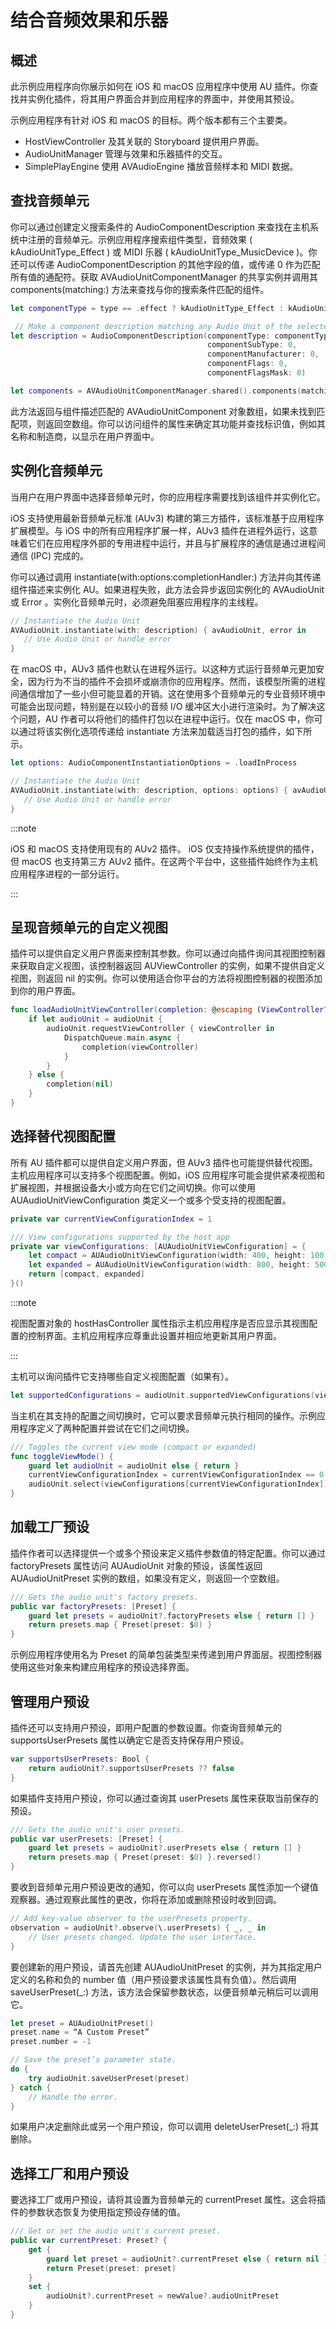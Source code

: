# 结合音频效果和乐器

<ToBePolishedAfterTranslation />

<OriginalSource
  title="Incorporating audio effects and instruments"
  url="https://developer.apple.com/documentation/audiotoolbox/audio_unit_v3_plug-ins/incorporating_audio_effects_and_instruments"
  summary="通过托管音频单元 (AU) 插件，将自定义音频处理和 MIDI 乐器添加到你的应用程序中"
/>

## 概述

此示例应用程序向你展示如何在 iOS 和 macOS 应用程序中使用 AU 插件。你查找并实例化插件，将其用户界面合并到应用程序的界面中，并使用其预设。

示例应用程序有针对 iOS 和 macOS 的目标。两个版本都有三个主要类。

- HostViewController 及其关联的 Storyboard 提供用户界面。
- AudioUnitManager 管理与效果和乐器插件的交互。
- SimplePlayEngine 使用 AVAudioEngine 播放音频样本和 MIDI 数据。

## 查找音频单元

你可以通过创建定义搜索条件的 AudioComponentDescription 来查找在主机系统中注册的音频单元。示例应用程序搜索组件类型，音频效果 ( kAudioUnitType_Effect ) 或 MIDI 乐器 ( kAudioUnitType_MusicDevice )。你还可以传递 AudioComponentDescription 的其他字段的值，或传递 0 作为匹配所有值的通配符。获取 AVAudioUnitComponentManager 的共享实例并调用其 components(matching:) 方法来查找与你的搜索条件匹配的组件。

```swift
let componentType = type == .effect ? kAudioUnitType_Effect : kAudioUnitType_MusicDevice

 // Make a component description matching any Audio Unit of the selected component type.
let description = AudioComponentDescription(componentType: componentType,
                                            componentSubType: 0,
                                            componentManufacturer: 0,
                                            componentFlags: 0,
                                            componentFlagsMask: 0)

let components = AVAudioUnitComponentManager.shared().components(matching: description)
```

此方法返回与组件描述匹配的 AVAudioUnitComponent 对象数组，如果未找到匹配项，则返回空数组。你可以访问组件的属性来确定其功能并查找标识值，例如其名称和制造商，以显示在用户界面中。

## 实例化音频单元

当用户在用户界面中选择音频单元时，你的应用程序需要找到该组件并实例化它。

iOS 支持使用最新音频单元标准 (AUv3) 构建的第三方插件，该标准基于应用程序扩展模型。与 iOS 中的所有应用程序扩展一样，AUv3 插件在进程外运行，这意味着它们在应用程序外部的专用进程中运行，并且与扩展程序的通信是通过进程间通信 (IPC) 完成的。

你可以通过调用 instantiate(with:options:completionHandler:) 方法并向其传递组件描述来实例化 AU。如果进程失败，此方法会异步返回实例化的 AVAudioUnit 或 Error 。实例化音频单元时，必须避免阻塞应用程序的主线程。

```swift
// Instantiate the Audio Unit
AVAudioUnit.instantiate(with: description) { avAudioUnit, error in
   // Use Audio Unit or handle error
}
```

在 macOS 中，AUv3 插件也默认在进程外运行。以这种方式运行音频单元更加安全，因为行为不当的插件不会损坏或崩溃你的应用程序。然而，该模型所需的进程间通信增加了一些小但可能显着的开销。这在使用多个音频单元的专业音频环境中可能会出现问题，特别是在以较小的音频 I/O 缓冲区大小进行渲染时。为了解决这个问题，AU 作者可以将他们的插件打包以在进程中运行。仅在 macOS 中，你可以通过将该实例化选项传递给 instantiate 方法来加载适当打包的插件，如下所示。

```swift
let options: AudioComponentInstantiationOptions = .loadInProcess

// Instantiate the Audio Unit
AVAudioUnit.instantiate(with: description, options: options) { avAudioUnit, error in
   // Use Audio Unit or handle error
}
```

:::note

iOS 和 macOS 支持使用现有的 AUv2 插件。 iOS 仅支持操作系统提供的插件，但 macOS 也支持第三方 AUv2 插件。在这两个平台中，这些插件始终作为主机应用程序进程的一部分运行。

:::

## 呈现音频单元的自定义视图

插件可以提供自定义用户界面来控制其参数。你可以通过向插件询问其视图控制器来获取自定义视图，该控制器返回 AUViewController 的实例，如果不提供自定义视图，则返回 nil 的实例。你可以使用适合你平台的方法将视图控制器的视图添加到你的用户界面。

```swift
func loadAudioUnitViewController(completion: @escaping (ViewController?) -> Void) {
    if let audioUnit = audioUnit {
        audioUnit.requestViewController { viewController in
            DispatchQueue.main.async {
                completion(viewController)
            }
        }
    } else {
        completion(nil)
    }
}
```

## 选择替代视图配置

所有 AU 插件都可以提供自定义用户界面，但 AUv3 插件也可能提供替代视图。主机应用程序可以支持多个视图配置。例如，iOS 应用程序可能会提供紧凑视图和扩展视图，并根据设备大小或方向在它们之间切换。你可以使用 AUAudioUnitViewConfiguration 类定义一个或多个受支持的视图配置。

```swift
private var currentViewConfigurationIndex = 1

/// View configurations supported by the host app
private var viewConfigurations: [AUAudioUnitViewConfiguration] = {
    let compact = AUAudioUnitViewConfiguration(width: 400, height: 100, hostHasController: false)
    let expanded = AUAudioUnitViewConfiguration(width: 800, height: 500, hostHasController: false)
    return [compact, expanded]
}()
```

:::note

视图配置对象的 hostHasController 属性指示主机应用程序是否应显示其视图配置的控制界面。主机应用程序应尊重此设置并相应地更新其用户界面。

:::

主机可以询问插件它支持哪些自定义视图配置（如果有）。

```swift
let supportedConfigurations = audioUnit.supportedViewConfigurations(viewConfigurations)
```

当主机在其支持的配置之间切换时，它可以要求音频单元执行相同的操作。示例应用程序定义了两种配置并尝试在它们之间切换。

```swift
/// Toggles the current view mode (compact or expanded)
func toggleViewMode() {
    guard let audioUnit = audioUnit else { return }
    currentViewConfigurationIndex = currentViewConfigurationIndex == 0 ? 1 : 0
    audioUnit.select(viewConfigurations[currentViewConfigurationIndex])
}
```

## 加载工厂预设

插件作者可以选择提供一个或多个预设来定义插件参数值的特定配置。你可以通过 factoryPresets 属性访问 AUAudioUnit 对象的预设，该属性返回 AUAudioUnitPreset 实例的数组，如果没有定义，则返回一个空数组。

```swift
/// Gets the audio unit's factory presets.
public var factoryPresets: [Preset] {
    guard let presets = audioUnit?.factoryPresets else { return [] }
    return presets.map { Preset(preset: $0) }
}
```

示例应用程序使用名为 Preset 的简单包装类型来传递到用户界面层。视图控制器使用这些对象来构建应用程序的预设选择界面。

## 管理用户预设

插件还可以支持用户预设，即用户配置的参数设置。你查询音频单元的 supportsUserPresets 属性以确定它是否支持保存用户预设。

```swift
var supportsUserPresets: Bool {
    return audioUnit?.supportsUserPresets ?? false
}
```

如果插件支持用户预设，你可以通过查询其 userPresets 属性来获取当前保存的预设。

```swift
/// Gets the audio unit's user presets.
public var userPresets: [Preset] {
    guard let presets = audioUnit?.userPresets else { return [] }
    return presets.map { Preset(preset: $0) }.reversed()
}
```

要收到音频单元用户预设更改的通知，你可以向 userPresets 属性添加一个键值观察器。通过观察此属性的更改，你将在添加或删除预设时收到回调。

```swift
// Add key-value observer to the userPresets property.
observation = audioUnit?.observe(\.userPresets) { _, _ in
    // User presets changed. Update the user interface.
}
```

要创建新的用户预设，请首先创建 AUAudioUnitPreset 的实例，并为其指定用户定义的名称和负的 number 值（用户预设要求该属性具有负值）。然后调用 saveUserPreset(\_:) 方法，该方法会保留参数状态，以便音频单元稍后可以调用它。

```swift
let preset = AUAudioUnitPreset()
preset.name = “A Custom Preset”
preset.number = -1

// Save the preset’s parameter state.
do {
    try audioUnit.saveUserPreset(preset)
} catch {
    // Handle the error.
}
```

如果用户决定删除此或另一个用户预设，你可以调用 deleteUserPreset(\_:) 将其删除。

## 选择工厂和用户预设

要选择工厂或用户预设，请将其设置为音频单元的 currentPreset 属性。这会将插件的参数状态恢复为使用指定预设存储的值。

```swift
/// Get or set the audio unit's current preset.
public var currentPreset: Preset? {
    get {
        guard let preset = audioUnit?.currentPreset else { return nil }
        return Preset(preset: preset)
    }
    set {
        audioUnit?.currentPreset = newValue?.audioUnitPreset
    }
}
```
